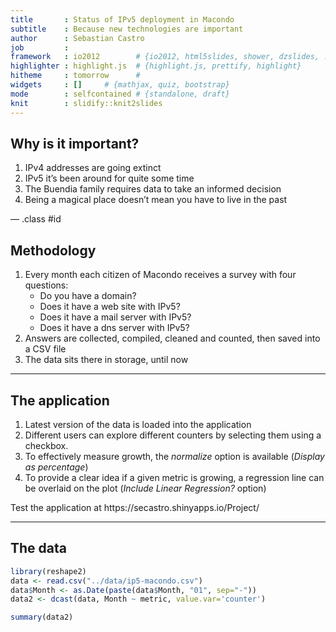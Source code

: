 ```yaml
---
title       : Status of IPv5 deployment in Macondo
subtitle    : Because new technologies are important
author      : Sebastian Castro
job         : 
framework   : io2012        # {io2012, html5slides, shower, dzslides, ...}
highlighter : highlight.js  # {highlight.js, prettify, highlight}
hitheme     : tomorrow      # 
widgets     : []     # {mathjax, quiz, bootstrap}
mode        : selfcontained # {standalone, draft}
knit        : slidify::knit2slides
---
```


## Why is it important?

1. IPv4 addresses are going extinct
2. IPv5 it's been around for quite some time
3. The Buendia family requires data to take an informed decision
4. Being a magical place doesn't mean you have to live in the past

--- .class #id 

## Methodology

1. Every month each citizen of Macondo receives a survey with four questions:
    + Do you have a domain?
    + Does it have a web site with IPv5?
    + Does it have a mail server with IPv5?
    + Does it have a dns server with IPv5?
2. Answers are collected, compiled, cleaned and counted, then saved into a CSV file
3. The data sits there in storage, until now

---

## The application

1. Latest version of the data is loaded into the application
2. Different users can explore different counters by selecting them using a checkbox.
3. To effectively measure growth, the *normalize* option is available (_Display as percentage_)
4. To provide a clear idea if a given metric is growing, a regression line can be overlaid on the plot (_Include Linear Regression?_ option)


Test the application at https://secastro.shinyapps.io/Project/

---

## The data
```r
library(reshape2)
data <- read.csv("../data/ip5-macondo.csv")
data$Month <- as.Date(paste(data$Month, "01", sep="-"))
data2 <- dcast(data, Month ~ metric, value.var='counter')
```

```r
summary(data2)
```


